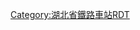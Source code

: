 {{routemap
| title = 吴家山站站线布置图
| inline = 1
| map = 
\\CONTg\CONTg ~~{{rmri|u}}[[汉丹铁路]][[丹江站]]方向
\\STRg\STRf
\\\CONTfaq\KRZu\KRZu\STR2+r\STRc3
\\\CONTgq\KRZu\KRZu\STR+r!~STRc1\STR+4~~{{rmri|l}}[[汉宜铁路]]往[[宜昌东站]]
\\\\STR\STR\STR!~MFADEf\STR!~MFADEf
CONT2\STRc3\LSTR\LSTR~~{{rmri|c4}}往[[汉川站 (中国)|汉川站]]
STRc1\STR+4\STR\STR
ENDEa\STR\STR+c2\ABZg3
STR\STR\ABZg+1\STR+c4
STR\STR+c2\ABZg3\STR
STR\ABZg+1\STR+c4\STR
ABZg2\ABZg3\STR\STR
ABZg+1\ABZg+4\STR\STR
STRc2\STR3\STR\STR\STR\
LSTR3+1\STRc4\ABZg2\STR+c3\STR\~~{{rmri|c3}}集装箱中心站
\STR+c1\ABZg+4\STR
STRc2\ABZg3!~STRc2\ABZg3\STR
LSTR3+1\ABZg+1!~STRc4\ABZg2!~STRc4\STR+c3
STRc2\ABZg3\STR+c1\ABZg+4
STRc2\ABZ1+3f\STR+c4\STR\ABZg2\STRc3
STR+1\STR+c4\STR\STR\STR+c1\STR+4
STR\STR\STR\STR\STR\STR
STR\STR\STR\STR\STR\STR
STR\STR\STR\STR\STR\STR
STR\STR\STR\STR\STR\STR
STR\STR\STR\STR\STR\STR
STR\STR\STR\STR\STR\STR
STR\STR\STR\STR\STR\STR
CONT2\STR2!~STRc3\STR+c3\STR\STR\STR\STR\~~{{rmri|c4}}集装箱中心站
STRc1\STR2+4!~STRc1\ABZg+4!~STRc3\STR\STR\STR\STR\
STRc1\ABZg+4\STR\STR\STR\STR
\STR\STR\STR\STR+c2\STR3
LSTR2+4\ABZg2!~STRc3\STR+c3\STR\ABZg+1\STRc4
\STRc1\ABZg+4!~STRc1\ABZg+4\STR+c2\ABZg3\STR!~MFADEg\STR!~MFADEg
\\STR2\ABZg2!~STRc3\ABZg+1!~STRc3\STR+c4\CONTge\CONTf~~{{rmri|d}}[[汉宜铁路]]往[[汉口站]]
STRc1\ABZg+4!~STRc1\ABZg+4\STR
\ABZg2\ABZg2!~STRc3\STR+c3
\STR+c1\ABZg+4!~STRc1\ABZg+4
\STR\ABZg2\STR+c3
\ENDEe\STR+c1\ABZg+4
\\STRg\STRf
\\CONTf\CONTf~~{{rmri|d}}[[汉丹铁路]][[汉口站]]方向
|bottom={{navbar|武汉铁路车站RDT/吴家山站}}<ref>{{cite book |title=新建沪渝蓉高速铁路武汉至宜昌段环境影响报告书 |date=2021-07-12 |publisher=天门市生态环境局 |url=http://www.tianmen.gov.cn/zwgk/zdlyxxgk/ggjd/hjbh/hpgzcy/202107/t20210712_3640982.shtml |accessdate=2021-07-23}}</ref>
}}
<noinclude>
{{Rdt intro|[[吴家山站|吴家山站]]}}

[[Category:湖北省鐵路車站RDT]]
</noinclude>